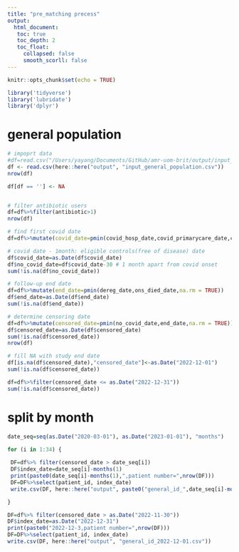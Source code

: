 ```yaml
---
title: "pre_matching precess"
output: 
  html_document:
   toc: true
   toc_depth: 2
   toc_float:
     collapsed: false
     smooth_scorll: false
---
```


```r
knitr::opts_chunk$set(echo = TRUE)
```


```r
library('tidyverse')
library('lubridate')
library('dplyr')
```

# general population
```r
# impoprt data
#df=read.csv("/Users/yayang/Documents/GitHub/amr-uom-brit/output/input_general_population.csv")
df <- read.csv(here::here("output", "input_general_population.csv"))
nrow(df)

df[df == ''] <- NA


# filter antibiotic users
df=df%>%filter(antibiotic>1)
nrow(df)

# find first covid date
df=df%>%mutate(covid_date=pmin(covid_hosp_date,covid_primarycare_date,covid_SGSS_date,covid_died_date_cpns,covid_died_date_ons,na.rm = TRUE))

# covid date - 1month: eligible controls(free of disease) date
df$covid_date=as.Date(df$covid_date)
df$no_covid_date=df$covid_date-30 # 1 month apart from covid onset
sum(!is.na(df$no_covid_date))

# follow-up end date 
df=df%>%mutate(end_date=pmin(dereg_date,ons_died_date,na.rm = TRUE))
df$end_date=as.Date(df$end_date)
sum(!is.na(df$end_date))

# determine censoring date
df=df%>%mutate(censored_date=pmin(no_covid_date,end_date,na.rm = TRUE))
df$censored_date=as.Date(df$censored_date)
sum(!is.na(df$censored_date))
nrow(df)

# fill NA with study end date
df[is.na(df$censored_date),"censored_date"]<-as.Date("2022-12-01")
sum(!is.na(df$censored_date))

df=df%>%filter(censored_date <= as.Date("2022-12-31"))
sum(!is.na(df$censored_date))

```

# split by month
```r
date_seq=seq(as.Date("2020-03-01"), as.Date("2023-01-01"), "months")

for (i in 1:34) {
  
 DF=df%>% filter(censored_date > date_seq[i])
 DF$index_date=date_seq[i]-months(1)
 print(paste0(date_seq[i]-months(1),",patient number=",nrow(DF)))
 DF=DF%>%select(patient_id, index_date)
 write.csv(DF, here::here("output", paste0("general_id_",date_seq[i]-months(1),".csv")))

}

DF=df%>% filter(censored_date > as.Date("2022-11-30"))
DF$index_date=as.Date("2022-12-31")
print(paste0("2022-12-3,patient number=",nrow(DF)))
DF=DF%>%select(patient_id, index_date)
write.csv(DF, here::here("output", "general_id_2022-12-01.csv"))


```
